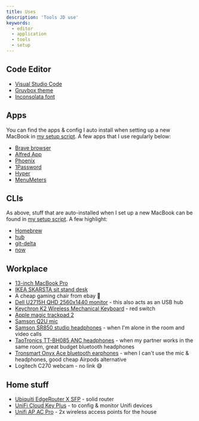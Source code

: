 ```yaml
---
title: Uses
description: 'Tools JD use'
keywords:
  - editor
  - application
  - tools
  - setup
---
```


## Code Editor

- [Visual Studio Code](https://code.visualstudio.com/)
- [Gruvbox theme](https://marketplace.visualstudio.com/items?itemName=jdinhlife.gruvbox)
- [Inconsolata font](https://github.com/googlefonts/Inconsolata)

## Apps

You can find the apps & config I auto install when setting up a new MacBook in [my setup script](https://github.com/jdinhify/jconf/blob/master/scripts/mac-os-setup.sh). A few apps that I use regularly below:

- [Brave browser](https://brave.com/)
- [Alfred App](https://www.alfredapp.com)
- [Phoenix](https://github.com/kasper/phoenix)
- [1Password](https://1password.com)
- [Hyper](https://hyper.is/)
- [MenuMeters](https://member.ipmu.jp/yuji.tachikawa/MenuMetersElCapitan/)

## CLIs

As above, stuff that are auto-installed when I set up a new MacBook can be found in [my setup script](https://github.com/jdinhify/jconf/blob/master/scripts/mac-os-setup.sh). A few highlight:

- [Homebrew](https://brew.sh/)
- [hub](https://github.com/github/hub)
- [git-delta](https://github.com/dandavison/delta)
- [now](https://vercel.com/download)

## Workplace

- [13-inch MacBook Pro](https://www.apple.com/au/macbook-pro-13/)
- [IKEA SKARSTA sit stand desk](https://www.ikea.com/au/en/p/skarsta-desk-sit-stand-white-s39324819/)
- A cheap gaming chair from ebay 😬
- [Dell U2715H QHD 2560x1440 monitor](https://www.dell.com/lv/business/p/dell-u2715h/pd) - this also acts as an USB hub
- [Keychron K2 Wireless Mechanical Keyboard](https://www.keychron.com/products/keychron-k2-wireless-mechanical-keyboard) - red switch
- [Apple magic trackpad 2](https://www.apple.com/au/shop/product/MJ2R2ZA/A/magic-trackpad-2-silver)
- [Samson Q2U mic](http://www.samsontech.com/samson/products/microphones/usb-microphones/q2u/)
- [Samson SR850 studio headphones](http://www.samsontech.com/samson/products/headphones/sr-series/sr850/) - when I'm alone in the room and video calls
- [TaoTronics TT-BH085 ANC headphones](https://www.amazon.com.au/Cancelling-Headphones-TaoTronics-Bluetooth-Cellphone/dp/B085DFNCSH) - when my partner works in the same room, great budget bluetooth headphones
- [Tronsmart Onyx Ace bluetooth earphones](https://www.tronsmart.com/products/tronsmart-onyx-ace-true-wireless-bluetooth-earphones) - when I can't use the mic & headphones, good cheap Airpods alternative
- Logitech C270 webcam - no link 😅

## Home stuff

- [Ubiquiti EdgeRouter X SFP](https://www.ui.com/edgemax/edgerouter-x-sfp/) - solid router
- [UniFi Cloud Key Plus](https://store.ui.com/collections/unifi-protect/products/unifi-cloudkey-gen2-plus) - to config & monitor Unifi devices
- [Unifi AP AC Pro](https://www.ui.com/unifi/unifi-ap-ac-pro/) - 2x wireless access points for the house
